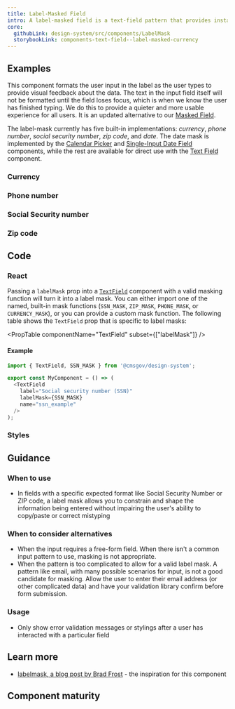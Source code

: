 ```yaml
---
title: Label-Masked Field
intro: A label-masked field is a text-field pattern that provides instant, visual feedback about how inputed data is being interpreted without creating a noisy aural experience.
core:
  githubLink: design-system/src/components/LabelMask
  storybookLink: components-text-field--label-masked-currency
---
```


## Examples

This component formats the user input in the label as the user types to provide visual feedback about the data. The text in the input field itself will not be formatted until the field loses focus, which is when we know the user has finished typing. We do this to provide a quieter and more usable experience for all users. It is an updated alternative to our [Masked Field](/components/text-field/masked-field/).

The label-mask currently has five built-in implementations: _currency_, _phone number_, _social security number_, _zip code_, and _date_. The date mask is implemented by the [Calendar Picker](/components/date-field/date-picker/) and [Single-Input Date Field](/components/date-field/single-input-date-field/) components, while the rest are available for direct use with the [Text Field](/components/text-field/) component.

### Currency

<StorybookExample
  componentName="currency"
  storyId="components-text-field--label-masked-currency"
/>

### Phone number

<StorybookExample
  componentName="phone"
  storyId="components-text-field--label-masked-phone"
/>

### Social Security number

<StorybookExample
  componentName="ssn"
  storyId="components-text-field--label-masked-ssn"
/>

### Zip code

<StorybookExample
  componentName="zip"
  storyId="components-text-field--label-masked-postal-code"
/>

## Code 

### React

Passing a `labelMask` prop into a [`TextField`](/components/text-field/) component with a valid masking function will turn it into a label mask. You can either import one of the named, built-in mask functions (`SSN_MASK`, `ZIP_MASK`, `PHONE_MASK`, or `CURRENCY_MASK`), or you can provide a custom mask function. The following table shows the `TextField` prop that is specific to label masks:

<PropTable componentName="TextField" subset={["labelMask"]} />

#### Example

```js
import { TextField, SSN_MASK } from '@cmsgov/design-system';

export const MyComponent = () => (
  <TextField
    label="Social security number (SSN)"
    labelMask={SSN_MASK}
    name="ssn_example"
  />
);
```

### Styles

## Guidance

### When to use

- In fields with a specific expected format like Social Security Number or ZIP code, a label mask allows you to constrain and shape the information being entered without impairing the user's ability to copy/paste or correct mistyping

### When to consider alternatives

- When the input requires a free-form field. When there isn't a common input pattern to use, masking is not appropriate.
- When the pattern is too complicated to allow for a valid label mask. A pattern like email, with many possible scenarios for input, is not a good candidate for masking. Allow the user to enter their email address (or other complicated data) and have your validation library confirm before form submission.

### Usage

- Only show error validation messages or stylings after a user has interacted with a particular field

## Learn more

- [labelmask, a blog post by Brad Frost](https://bradfrost.com/blog/post/labelmask/) - the inspiration for this component

## Component maturity

<MaturityChecklist
  a11yStandards={true}
  color={true}
  forcedColors={true}
  screenReaders={true}
  keyboardNavigable={true}
  storybook={true}
  responsive={true}
  spanish={null}
  completeUiKit={false}
  responsiveUiKit={false}
  tokensInCode={true}
  tokensInSketch={true}
/>